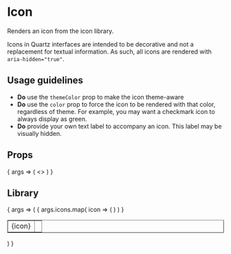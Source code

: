
<Meta title="Content/Icon" component={Icon} />

# Icon

Renders an icon from the icon library.

Icons in Quartz interfaces are intended to be decorative and not a replacement for textual information. As such, all icons are rendered with `aria-hidden="true"`.

## Usage guidelines

- **Do** use the `themeColor` prop to make the icon theme-aware
- **Do** use the `color` prop to force the icon to be rendered with that color, regardless of theme. For example, you may want a checkmark icon to always display as green.
- **Do** provide your own text label to accompany an icon. This label may be visually hidden.

## Props

<Canvas>
	<Story
		args={{
			name: 'apple',
			size: 30,
			themeColor: 'typography',
		}}
		name="Default"
	>
		{
			args => (
				<>
					<Icon {...args} />
					<ColorScheme {...schemes.LIGHT} type="default" />
				</>
			)
		}
	</Story>
</Canvas>

<ArgsTable story="Default" />

## Library

<Canvas>
	<Story
		args={{
			icons: [
				'apple',
				'arrow-right',
				'check',
				'compass',
				'envelope',
				'facebook',
				'linkedin',
				'twitter',
				'youtube',
			]
		}}
		name="Library"
	>
		{
			args => (
				<table border="1" cellPadding="10">
					<tbody>
						{
							args.icons.map( icon => (
								<tr key={icon}>
									<td>{icon}</td>
									<td><Icon name={icon} /></td>
								</tr>
							) )
						}
					</tbody>
				</table>
			)
		}
	</Story>
</Canvas>
